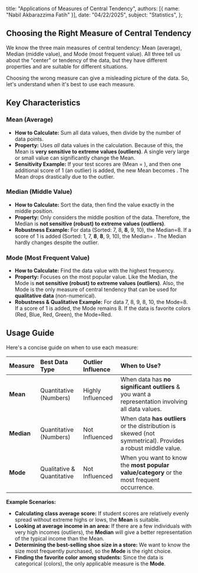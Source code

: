   title: "Applications of Measures of Central Tendency",
  authors: [{ name: "Nabil Akbarazzima Fatih" }],
  date: "04/22/2025",
  subject: "Statistics",
};

## Choosing the Right Measure of Central Tendency

We know the three main measures of central tendency: Mean (average), Median (middle value), and Mode (most frequent value). All three tell us about the "center" or tendency of the data, but they have different properties and are suitable for different situations.

Choosing the wrong measure can give a misleading picture of the data. So, let's understand when it's best to use each measure.

## Key Characteristics

### Mean (Average)

- **How to Calculate:** Sum all data values, then divide by the number of data points.
- **Property:** Uses _all_ data values in the calculation. Because of this, the Mean is **very sensitive to extreme values (outliers)**. A single very large or small value can significantly change the Mean.
- **Sensitivity Example:** If your test scores are <InlineMath math="7, 8, 9, 8, 10" /> (Mean = <InlineMath math="8.4" />), and then one additional score of 1 (an outlier) is added, the new Mean becomes <InlineMath math="(7+8+9+8+10+1)/6 = 7.17" />. The Mean drops drastically due to the outlier.

### Median (Middle Value)

- **How to Calculate:** Sort the data, then find the value exactly in the middle position.
- **Property:** Only considers the middle position of the data. Therefore, the Median is **not sensitive (robust) to extreme values (outliers)**.
- **Robustness Example:** For data <InlineMath math="7, 8, 9, 8, 10" /> (Sorted: 7, 8, **8**, 9, 10), the Median=8. If a score of 1 is added (Sorted: 1, 7, **8**, **8**, 9, 10), the Median= <InlineMath math="(8+8)/2=8" />. The Median hardly changes despite the outlier.

### Mode (Most Frequent Value)

- **How to Calculate:** Find the data value with the highest frequency.
- **Property:** Focuses on the most popular value. Like the Median, the Mode is **not sensitive (robust) to extreme values (outliers)**. Also, the Mode is the only measure of central tendency that can be used for **qualitative data** (non-numerical).
- **Robustness & Qualitative Example:** For data 7, 8, 9, 8, 10, the Mode=8. If a score of 1 is added, the Mode remains 8. If the data is favorite colors (Red, Blue, Red, Green), the Mode=Red.

## Usage Guide

Here's a concise guide on when to use each measure:

| Measure    | Best Data Type             | Outlier Influence | When to Use?                                                                                                |
| :--------- | :------------------------- | :---------------- | :---------------------------------------------------------------------------------------------------------- |
| **Mean**   | Quantitative (Numbers)     | Highly Influenced | When data has **no significant outliers** & you want a representation involving all data values.            |
| **Median** | Quantitative (Numbers)     | Not Influenced    | When data **has outliers** or the distribution is skewed (not symmetrical). Provides a robust middle value. |
| **Mode**   | Qualitative & Quantitative | Not Influenced    | When you want to know the **most popular value/category** or the most frequent occurrence.                  |

**Example Scenarios:**

- **Calculating class average score:** If student scores are relatively evenly spread without extreme highs or lows, the **Mean** is suitable.
- **Looking at average income in an area:** If there are a few individuals with very high incomes (outliers), the **Median** will give a better representation of the typical income than the Mean.
- **Determining the best-selling shoe size in a store:** We want to know the size most frequently purchased, so the **Mode** is the right choice.
- **Finding the favorite color among students:** Since the data is categorical (colors), the only applicable measure is the **Mode**.
